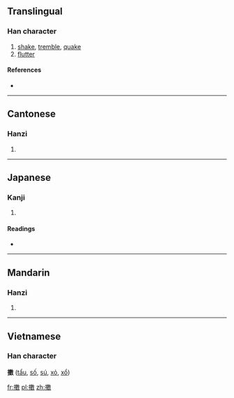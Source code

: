 {{also|擞}}
==Translingual==

===Han character===
{{Han char|rn=64|rad=手|as=15|sn=18|four=5804<sub>0</sub>|canj=手中女大 (QLVK)}}

# [[shake]], [[tremble]], [[quake]]
# [[flutter]]

====References====
* {{Han ref|kx=0461.200|dkj=12912|dj=0810.270|hdz=31980.060|uh=64FB|ud=25851|bh=C25D|bd=49757}}

----

==Cantonese==

===Hanzi===
{{yue-hanzi|jyut=sau2|y=sau2|sim=擞}}

# {{defn|lang=yue|sort=手15}}

----

==Japanese==

===Kanji===
{{ja-kanji|grade=|rs=手15}}

# {{defn|lang=ja|sort=手15}}

====Readings====
* {{ja-readings|on=[[そう]] (sō), [[す]] (su)|kun=[[あげる]] (ageru), [[すてる]] (suteru)}}

----

==Mandarin==

===Hanzi===
{{cmn-hanzi|sim=擞|pin=[[sǒu]] ([[sou3]])|wg=sou<sup>3</sup>}}

# {{defn|lang=cmn|sort=手15}}

----

==Vietnamese==
===Han character===
'''擻''' ([[tẩu]], [[số]], [[sú]], [[xỏ]], [[xổ]])

[[fr:擻]]
[[pl:擻]]
[[zh:擻]]